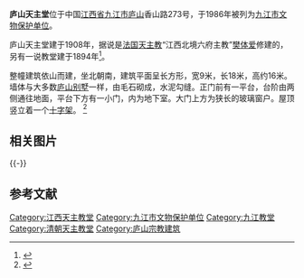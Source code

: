 {{coord|29|33|59|N|115|58|18|E|display=title|scale:10000}}
{{文物保护单位
| 级别 = 市县级
| 省名 = 江西省
| 市/县名 = 九江市
| 图片 = [[File:Lushan_Catholic_Church_6706.jpg|200px]]
| 名称 = 庐山天主堂
| 编号 = 
| 分类 = 
| 所在 = [[庐山|庐山]]香山路273号
| 时代 = 1908年
| 登录 = 1986年4月26日
}}
'''庐山天主堂'''位于中国[[江西省|江西省]][[九江市|九江市]][[庐山|庐山]]香山路273号，于1986年被列为[[九江市文物保护单位|九江市文物保护单位]]。

庐山天主堂建于1908年，据说是[[法国|法国]][[天主教|天主教]]“江西北境六府主教”[[樊体爱|樊体爱]]修建的，另有一说教堂建于1894年<ref>{{Cite book |title=中国近代建筑研究与保护 |author=张复合 |publisher=[[清华大学出版社|清华大学出版社]] |year=2006 |pages=389 |isbn=7-80690-400-X}}</ref>。

整幢建筑依山而建，坐北朝南，建筑平面呈长方形，宽9米，长18米，高约16米。墙体与大多数[[庐山别墅|庐山别墅]]一样，由毛石砌成，水泥勾缝。正门前有一平台，台阶由两侧通往地面，平台下方有一小门，内为地下室。大门上方为狭长的玻璃窗户。屋顶竖立着一个[[十字架|十字架]]。
<ref>{{Cite book |title=庐山旅游全书 |author=方国权, 苏茂, 方淳 |publisher=[[江西美术出版社|江西美术出版社]] |year=2004 |pages=165-166 |isbn=9787302130857}}</ref>

== 相关图片 ==

{{multiple image
| align  = left
| image1 = Lushan Catholic Church 6705.jpg
| width1 = 250
| caption1 = 正面
| image2 = Lushan Catholic Church 6709.jpg
| width2 = 250
| caption2 = 大门
| image3 = Lushan Catholic Church 6716.jpg
| width3 = 250
| caption3 = 内部
}}
{{-}}
== 参考文献 ==
{{Reflist}}
 
{{DEFAULTSORT:L}}
[[Category:江西天主教堂|Category:江西天主教堂]]
[[Category:九江市文物保护单位|Category:九江市文物保护单位]]
[[Category:九江教堂|Category:九江教堂]]
[[Category:清朝天主教堂|Category:清朝天主教堂]]
[[Category:庐山宗教建筑|Category:庐山宗教建筑]]